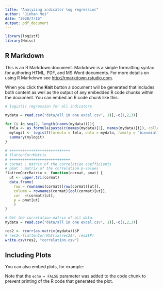 ```yaml
---
title: "Analyzing indicator log regression"
author: "Jinhan Mei"
date: "2020/7/16"
output: pdf_document
---
```


```r
library(logistf)
library(Hmisc)
```

## R Markdown

This is an R Markdown document. Markdown is a simple formatting syntax for authoring HTML, PDF, and MS Word documents. For more details on using R Markdown see <http://rmarkdown.rstudio.com>.

When you click the **Knit** button a document will be generated that includes both content as well as the output of any embedded R code chunks within the document. You can embed an R code chunk like this:

```r
# logistic regression for all indicators

mydata = read.csv("data/all in one excel.csv", 1)[,-c(1,2,3)]

for (i in seq(2, length(names(mydata)))){
  fmla <- as.formula(paste(c(names(mydata)[1], names(mydata)[i]), collapse=' ~ ' ))
  mylogit <- logistf(formula = fmla, data = mydata, family = "binomial")
  summary(mylogit)
}
```

```r
# ++++++++++++++++++++++++++++
# flattenCorrMatrix
# ++++++++++++++++++++++++++++
# cormat : matrix of the correlation coefficients
# pmat : matrix of the correlation p-values
flattenCorrMatrix <- function(cormat, pmat) {
  ut <- upper.tri(cormat)
  data.frame(
    row = rownames(cormat)[row(cormat)[ut]],
    column = rownames(cormat)[col(cormat)[ut]],
    cor  =(cormat)[ut],
    p = pmat[ut]
    )
}
```

```r
# Get the correlation matrix of all data.
mydata = read.csv("data/all in one excel.csv", 1)[,-c(1,2,3)]
```

```r
res2 <- rcorr(as.matrix(mydata))$P
# res2<-flattenCorrMatrix(res2$r, res2$P)
write.csv(res2, "correlation.csv")
```

## Including Plots

You can also embed plots, for example:


Note that the `echo = FALSE` parameter was added to the code chunk to prevent printing of the R code that generated the plot.
